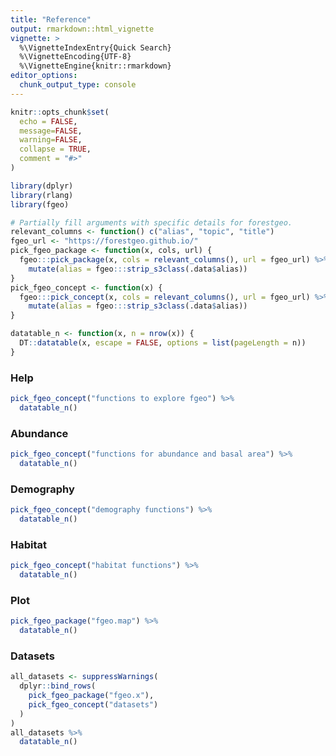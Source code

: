 ```yaml
---
title: "Reference"
output: rmarkdown::html_vignette
vignette: >
  %\VignetteIndexEntry{Quick Search}
  %\VignetteEncoding{UTF-8}
  %\VignetteEngine{knitr::rmarkdown}
editor_options: 
  chunk_output_type: console
---
```


```r
knitr::opts_chunk$set(
  echo = FALSE,
  message=FALSE, 
  warning=FALSE,
  collapse = TRUE,
  comment = "#>"
)
```

```r
library(dplyr)
library(rlang)
library(fgeo)
```

```r
# Partially fill arguments with specific details for forestgeo.
relevant_columns <- function() c("alias", "topic", "title")
fgeo_url <- "https://forestgeo.github.io/"
pick_fgeo_package <- function(x, cols, url) {
  fgeo:::pick_package(x, cols = relevant_columns(), url = fgeo_url) %>% 
    mutate(alias = fgeo:::strip_s3class(.data$alias))
}
pick_fgeo_concept <- function(x) {
  fgeo:::pick_concept(x, cols = relevant_columns(), url = fgeo_url) %>% 
    mutate(alias = fgeo:::strip_s3class(.data$alias))
}
```

```r
datatable_n <- function(x, n = nrow(x)) {
  DT::datatable(x, escape = FALSE, options = list(pageLength = n))
}
```

### Help

```r
pick_fgeo_concept("functions to explore fgeo") %>% 
  datatable_n()
```

### Abundance

```r
pick_fgeo_concept("functions for abundance and basal area") %>% 
  datatable_n()
```

### Demography

```r
pick_fgeo_concept("demography functions") %>% 
  datatable_n()
```

### Habitat

```r
pick_fgeo_concept("habitat functions") %>% 
  datatable_n()
```

### Plot

```r
pick_fgeo_package("fgeo.map") %>% 
  datatable_n()
```

### Datasets

```r
all_datasets <- suppressWarnings(
  dplyr::bind_rows(
    pick_fgeo_package("fgeo.x"), 
    pick_fgeo_concept("datasets")
  )
)
all_datasets %>% 
  datatable_n()
```
